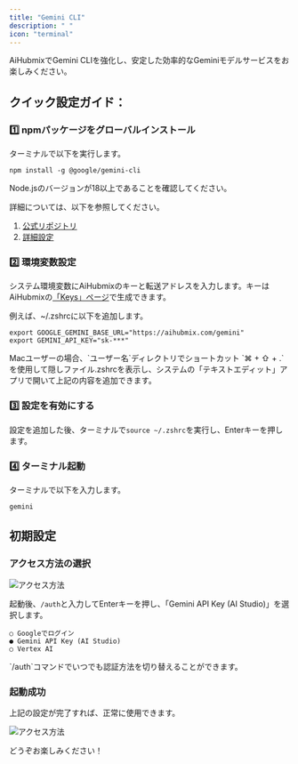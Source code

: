 ```yaml
---
title: "Gemini CLI"
description: " "
icon: "terminal"
---
```


AiHubmixでGemini CLIを強化し、安定した効率的なGeminiモデルサービスをお楽しみください。

## クイック設定ガイド：

### 1️⃣ npmパッケージをグローバルインストール

ターミナルで以下を実行します。

```shell
npm install -g @google/gemini-cli
```

Node.jsのバージョンが18以上であることを確認してください。

詳細については、以下を参照してください。

1. [公式リポジトリ](https://github.com/google-gemini/gemini-cli)
2. [詳細設定](https://github.com/google-gemini/gemini-cli/blob/main/docs/cli/configuration.md)

### 2️⃣ 環境変数設定

システム環境変数にAiHubmixのキーと転送アドレスを入力します。キーはAiHubmixの[「Keys」ページ](https://aihubmix.com/token)で生成できます。

例えば、~/.zshrcに以下を追加します。

```shell
export GOOGLE_GEMINI_BASE_URL="https://aihubmix.com/gemini"
export GEMINI_API_KEY="sk-***"
```

<Tip>
  Macユーザーの場合、`ユーザー名`ディレクトリでショートカット `⌘ + ⇧ + .` を使用して隠しファイル.zshrcを表示し、システムの「テキストエディット」アプリで開いて上記の内容を追加できます。
</Tip>

### 3️⃣ 設定を有効にする

設定を追加した後、ターミナルで`source ~/.zshrc`を実行し、Enterキーを押します。

### 4️⃣ ターミナル起動

ターミナルで以下を入力します。

```shell
gemini
```

## 初期設定

### アクセス方法の選択

![アクセス方法](./../media/gemini-cli-auth.png)

起動後、`/auth`と入力してEnterキーを押し、「Gemini API Key (AI Studio)」を選択します。

```shell
○ Googleでログイン
● Gemini API Key (AI Studio)
○ Vertex AI
```

<Note>
  `/auth`コマンドでいつでも認証方法を切り替えることができます。
</Note>

### 起動成功

上記の設定が完了すれば、正常に使用できます。

![アクセス方法](./../media/gemini-cli-aihubmix.png)

どうぞお楽しみください！